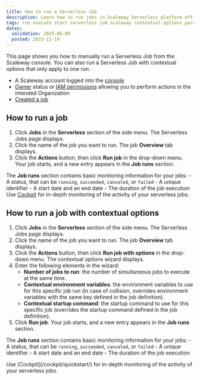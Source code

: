 ```yaml
---
title: How to run a Serverless Job
description: Learn how to run jobs in Scaleway Serverless platform efficiently.
tags: run execute start serverless job scaleway contextual-options parameters
dates:
  validation: 2025-06-09
  posted: 2023-11-14
---
```



This page shows you how to manually run a Serverless Job from the Scaleway console. You can also run a Serverless Job with contextual options that only apply to one run.

<Requirements />

- A Scaleway account logged into the [console](https://account.scaleway.com/?service=elements)
- [Owner](/iam/concepts/#owner) status or [IAM permissions](/iam/concepts/#permission) allowing you to perform actions in the intended Organization
- [Created a job](/serverless-jobs/how-to/create-job/)

## How to run a job

1. Click **Jobs** in the **Serverless** section of the side menu. The Serverless Jobs page displays.
2. Click the name of the job you want to run. The job **Overview** tab displays.
3. Click the **Actions** button, then click **Run job** in the drop-down menu. Your job starts, and a new entry appears in the **Job runs** section.

The **Job runs** section contains basic monitoring information for your jobs:
    - A status, that can be `running`, `succeeded`, `canceled`, or `failed`
    - A unique identifier
    - A start date and an end date
    - The duration of the job execution
<Message type="tip">
  Use [Cockpit](/cockpit/quickstart/) for in-depth monitoring of the activity of your serverless jobs.
</Message>

## How to run a job with contextual options

1. Click **Jobs** in the **Serverless** section of the side menu. The Serverless Jobs page displays.
2. Click the name of the job you want to run. The job **Overview** tab displays.
3. Click the **Actions** button, then click **Run job with options** in the drop-down menu. The contextual options wizard displays.
4. Enter the following elements in the wizard:
    - **Number of jobs to run**: the number of simultaneous jobs to execute at the same time.
    - **Contextual environment variables**: the environment variables to use for this specific job run (in case of collision, overrides environment variables with the same key defined in the job definition).
    - **Contextual startup command**: the startup command to use for this specific job (overrides the startup command defined in the job definition).
5. Click **Run job**. Your job starts, and a new entry appears in the **Job runs** section.

The **Job runs** section contains basic monitoring information for your jobs:
    - A status, that can be `running`, `succeeded`, `canceled`, or `failed`
    - A unique identifier
    - A start date and an end date
    - The duration of the job execution

<Message type="tip">
  Use [Cockpit](/cockpit/quickstart/) for in-depth monitoring of the activity of your serverless jobs.
</Message>


